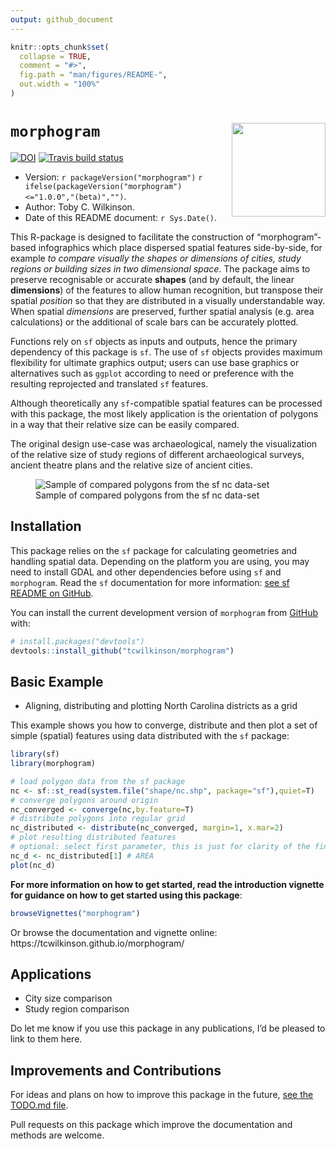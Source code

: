 ```yaml
---
output: github_document
---
```


<!-- README.md is generated from README.Rmd. Please edit that file -->
<!-- use devtools::build_readme() to regenerate ; also use pkgdown::build_site() and optionally devtools::build_manual() -->

```r
knitr::opts_chunk$set(
  collapse = TRUE,
  comment = "#>",
  fig.path = "man/figures/README-",
  out.width = "100%"
)
```

# `morphogram` <img align="right" src="man/figures/morphogram-logo.png" style="height: 150px; width= 150px;" />

<!-- badges: start -->
[![DOI](https://zenodo.org/badge/184946513.svg)](https://zenodo.org/badge/latestdoi/184946513)
[![Travis build status](https://travis-ci.org/tcwilkinson/morphogram.svg?branch=master)](https://travis-ci.org/tcwilkinson/morphogram)
<!--
[![cran version](http://www.r-pkg.org/badges/version/morphogram)](https://CRAN.R-project.org/package=morphogram) 
[![rstudio mirror downloads](http://cranlogs.r-pkg.org/badges/morphogram?)](https://github.com/metacran/cranlogs.app)
[![rstudio mirror downloads](http://cranlogs.r-pkg.org/badges/grand-total/morphogram?color=82b4e8)](https://github.com/metacran/cranlogs.app)
-->
<!-- badges: end -->

- Version: `r packageVersion("morphogram")` `r ifelse(packageVersion("morphogram")<="1.0.0","(beta)","")`.
- Author: Toby C. Wilkinson.
- Date of this README document: `r Sys.Date()`.

This R-package is designed to facilitate the construction of "morphogram"-based infographics which place dispersed spatial features side-by-side, for example _to compare visually the shapes or dimensions of cities, study regions or building sizes in two dimensional space_. The package aims to preserve recognisable or accurate **shapes** (and by default, the linear **dimensions**) of the features to allow human recognition, but transpose their spatial _position_ so that they are distributed in a visually understandable way. When spatial _dimensions_ are preserved, further spatial analysis (e.g. area calculations) or the additional of scale bars can be accurately plotted.

Functions rely on `sf` objects as inputs and outputs, hence the primary dependency of this package is `sf`. The use of `sf` objects provides maximum flexibility for ultimate graphics output; users can use base graphics or alternatives such as `ggplot` according to need or preference with the resulting reprojected and translated `sf` features.

Although theoretically any `sf`-compatible spatial features can be processed with this package, the most likely application is the orientation of polygons in a way that their relative size can be easily compared.

The original design use-case was archaeological, namely the visualization of the relative size of study regions of different archaeological surveys, ancient theatre plans and the relative size of ancient cities. 

![Sample of compared polygons from the sf nc data-set](man/figures/sample_nc.png)

## Installation

This package relies on the `sf` package for calculating geometries and handling spatial data. Depending on the platform you are using, you may need to install GDAL and other dependencies before using `sf` and `morphogram`. Read the `sf` documentation for more information: [see sf README on GitHub](https://github.com/r-spatial/sf/).

<!--
You cannot yet install the released version of morphogram from [CRAN](https://CRAN.R-project.org) with:

``` r
install.packages("morphogram")
```
-->

You can install the current development version of `morphogram` from [GitHub](https://github.com/) with:

```r
# install.packages("devtools")
devtools::install_github("tcwilkinson/morphogram")
```

## Basic Example

- Aligning, distributing and plotting North Carolina districts as a grid

This example shows you how to converge, distribute and then plot a set of simple (spatial) features using data distributed with the `sf` package:

```r
library(sf)
library(morphogram)

# load polygon data from the sf package
nc <- sf::st_read(system.file("shape/nc.shp", package="sf"),quiet=T)
# converge polygons around origin
nc_converged <- converge(nc,by.feature=T)
# distribute polygons into regular grid
nc_distributed <- distribute(nc_converged, margin=1, x.mar=2)
# plot resulting distributed features
# optional: select first parameter, this is just for clarity of the final plot
nc_d <- nc_distributed[1] # AREA
plot(nc_d)
```

**For more information on how to get started, read the introduction vignette for guidance on how to get started using this package**:

```r
browseVignettes("morphogram")
```

Or browse the documentation and vignette online: https://tcwilkinson.github.io/morphogram/


## Applications

- City size comparison
- Study region comparison

Do let me know if you use this package in any publications, I'd be pleased to link to them here.


## Improvements and Contributions

For ideas and plans on how to improve this package in the future, [see the TODO.md file](TODO.md).

Pull requests on this package which improve the documentation and methods are welcome.

<!--
## References

-->

